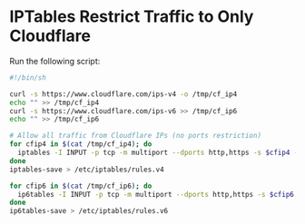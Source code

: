 # IPTables Restrict Traffic to Only Cloudflare

Run the following script:
```bash filename="cffw.sh" copy
#!/bin/sh

curl -s https://www.cloudflare.com/ips-v4 -o /tmp/cf_ip4
echo "" >> /tmp/cf_ip4
curl -s https://www.cloudflare.com/ips-v6 >> /tmp/cf_ip6
echo "" >> /tmp/cf_ip6

# Allow all traffic from Cloudflare IPs (no ports restriction)
for cfip4 in $(cat /tmp/cf_ip4); do
  iptables -I INPUT -p tcp -m multiport --dports http,https -s $cfip4 -j ACCEPT -m comment --comment "Cloudflare IPv4"
done
iptables-save > /etc/iptables/rules.v4

for cfip6 in $(cat /tmp/cf_ip6); do
  ip6tables -I INPUT -p tcp -m multiport --dports http,https -s $cfip6 -j ACCEPT -m comment --comment "Cloudflare IPv6"
done
ip6tables-save > /etc/iptables/rules.v6
```